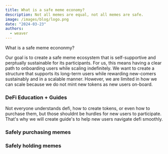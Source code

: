 ```yaml
---
title: What is a safe meme economy?
description: Not all memes are equal, not all memes are safe.
image: /images/blog/logo.png
date: "2024-03-23"
authors:
  - weaver
---
```


<Callout>What is a safe meme econonmy?</Callout>

Our goal is to create a safe meme ecosystem that is self-supportive and perptually sustainable for its participants.
For us, this means having a clear path to onboarding users while scaling indefinitely.
We want to create a structure that supports its long-term users while rewarding new-comers sustainably and in
a scalable manner. However, we are limited in how we can scale because we do not mint new tokens as new users on-board.

### DeFi Education + Guides

Not everyone understands defi, how to create tokens, or even how to purchase them, but those shouldnt be hurdles for new
users to participate. That's why we will create guide's to help new users navigate defi smoothly.

### Safely purchasing memes

### Safely holding memes

<!-- 
| name        | # of tokens    | feature 1                                  | user function        |
| ----------- | -------------- | ------------------------------------------ | -------------------- |
| Snowball    | 21,000,000     | token gates and starts the snowball effect | hold without selling |
| Aspect      | 210,000,000    |                                            |                      |
| Convergence | 2,100,000,000  |                                            |                      |
| Snowpack    | 21,000,000,000 |                                            |                      |
| Slush       |                |                                            |                      |
| Cascade     |                |                                            |                      |
| Avalanche   |                |                                            |                      |
-->
